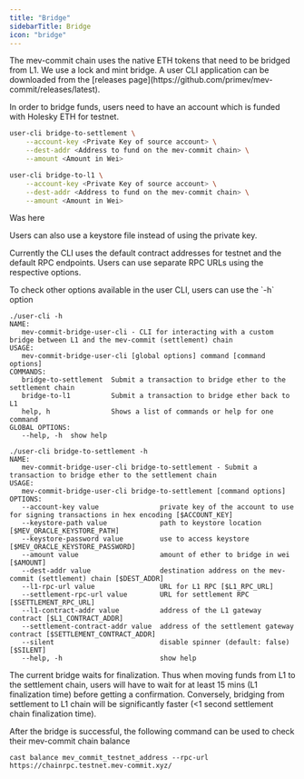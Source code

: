 ```yaml
---
title: "Bridge"
sidebarTitle: Bridge
icon: "bridge"
---
```


<p> The mev-commit chain uses the native ETH tokens that need to be bridged from L1. We use a lock and mint bridge. A user CLI application can be downloaded from the [releases page](https://github.com/primev/mev-commit/releases/latest). </p>

<Note>In order to bridge funds, users need to have an account which is funded with Holesky ETH for testnet. </Note>

<CodeGroup>

```bash ❯_ bridge to settlement chain from L1
user-cli bridge-to-settlement \
	--account-key <Private Key of source account> \
	--dest-addr <Address to fund on the mev-commit chain> \
	--amount <Amount in Wei>
```

```bash ❯_ bridge to L1 from settlement chain
user-cli bridge-to-l1 \
	--account-key <Private Key of source account> \
	--dest-addr <Address to fund on the mev-commit chain> \
	--amount <Amount in Wei>
```

</CodeGroup>

Was here 

<Note> Users can also use a keystore file instead of using the private key. </Note>

<Note> Currently the CLI uses the default contract addresses for testnet and the default RPC endpoints. Users can use separate RPC URLs using the respective options. </Note>

<p> To check other options available in the user CLI, users can use the `-h` option </p>

```
./user-cli -h
NAME:
   mev-commit-bridge-user-cli - CLI for interacting with a custom bridge between L1 and the mev-commit (settlement) chain
USAGE:
   mev-commit-bridge-user-cli [global options] command [command options]
COMMANDS:
   bridge-to-settlement  Submit a transaction to bridge ether to the settlement chain
   bridge-to-l1          Submit a transaction to bridge ether back to L1
   help, h               Shows a list of commands or help for one command
GLOBAL OPTIONS:
   --help, -h  show help
```

```
./user-cli bridge-to-settlement -h
NAME:
   mev-commit-bridge-user-cli bridge-to-settlement - Submit a transaction to bridge ether to the settlement chain
USAGE:
   mev-commit-bridge-user-cli bridge-to-settlement [command options]
OPTIONS:
   --account-key value               private key of the account to use for signing transactions in hex encoding [$ACCOUNT_KEY]
   --keystore-path value             path to keystore location [$MEV_ORACLE_KEYSTORE_PATH]
   --keystore-password value         use to access keystore [$MEV_ORACLE_KEYSTORE_PASSWORD]
   --amount value                    amount of ether to bridge in wei [$AMOUNT]
   --dest-addr value                 destination address on the mev-commit (settlement) chain [$DEST_ADDR]
   --l1-rpc-url value                URL for L1 RPC [$L1_RPC_URL]
   --settlement-rpc-url value        URL for settlement RPC [$SETTLEMENT_RPC_URL]
   --l1-contract-addr value          address of the L1 gateway contract [$L1_CONTRACT_ADDR]
   --settlement-contract-addr value  address of the settlement gateway contract [$SETTLEMENT_CONTRACT_ADDR]
   --silent                          disable spinner (default: false) [$SILENT]
   --help, -h                        show help
```

<Note> The current bridge waits for finalization. Thus when moving funds from L1 to the settlement chain, users will have to wait for at least 15 mins (L1 finalization time) before getting a confirmation. Conversely, bridging from settlement to L1 chain will be significantly faster (<1 second settlement chain finalization time). </Note>

After the bridge is successful, the following command can be used to check their mev-commit chain balance 
```
cast balance mev_commit_testnet_address --rpc-url https://chainrpc.testnet.mev-commit.xyz/
```